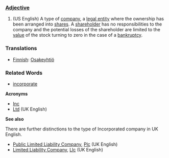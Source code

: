 ===[[Adjective]]===

# (US English) A type of [[company]], a [[legal entity]] where the ownership has been arranged into [[share]]s. A [[shareholder]] has no responsibilities to the company and the potential losses of the shareholder are limited to the [[value]] of the stock turning to zero in the case of a [[bankruptcy]].

==='''Translations'''===

* [[Finnish]]: [[Osakeyhtiö]]

===Related Words===
*[[incorporate]]

'''Acronyms'''
*[[Inc]]
*[[Ltd]] (UK English)

'''See also'''

There are further distinctions to the type of Incorporated company in UK English.
*[[Public Limited Liability Company]], [[Plc]] (UK English)
*[[Limited Liability Company]], [[Llc]] (UK English)